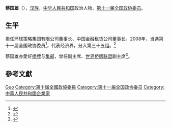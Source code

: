 {{Otheruses|蔡国雄}}
{{Infobox officeholder
| 姓名          = 蔡国雄
| 性別                      = 
| 民族                        = [[汉族|汉族]]
| 出生日期                  = {{birth year and age|1943}}
| 出生地點                  = 
| 國籍                      = {{中华人民共和国}}
}}
'''蔡国雄'''（{{bd|1943年||}}），[[汉族|汉族]]，[[中华人民共和国|中华人民共和国]]政治人物、[[第十一届全国政协委员|第十一届全国政协委员]]。

==生平==

担任环球策略集团有限公司董事长、中国金融租赁公司董事长。2008年，当选第十一届全国政协委员<ref name="第十一届全国政协委员名单">{{cite news|title=第十一届全国政协委员名单|url=http://www.indaa.com.cn/zt/2009qglh/zxzs/200903/t20090303_127573.html|accessdate=2013-04-09|newspaper=新华社北京1月25日电 中国人民政治协商会议第十一届全国委员会委员名单(共2237人，2008年1月25日政协第十届全国委员会常务委员会第二十次会议通过)|date=2008年1月25日|deadurl=yes|archiveurl=https://web.archive.org/web/20130928014403/http://www.indaa.com.cn/zt/2009qglh/zxzs/200903/t20090303_127573.html|archivedate=2013年9月28日}}</ref>，代表经济界，分入第三十五组。<ref>{{cite news|title=全国政协信息-蔡国雄|url=http://www.cppcc.gov.cn/CMS/wylibary/showJcwyxtInfoWylibary.action?tabJcwyxt.guid=11W0012960&wytype=wjwy|accessdate=2013-04-11|newspaper=全国政协委员会}}</ref>

蔡国雄亦愛好[[桥牌|桥牌]]与[[集邮|集邮]]，曾任{{le|国际智力运动联盟|International Mind Sports Association}}副主席、[[世界桥牌联盟|世界桥牌联盟]]副主席<ref>{{cite news |author1=冯禹丁 |title=蔡国雄：亲历跨国公司在中国的双赢 |url=http://finance.sina.com.cn/leadership/mglqz/20080725/14565132875.shtml |accessdate=2019-10-05 |agency=商务周刊 |publisher=新浪網 |date=2008-07-25}}</ref>。

== 參考文獻 ==
{{reflist}}

{{中國商業人物小作品}}

{{Authority control}}
{{DEFAULTSORT:Cai蔡}}
[[Category:蔡姓|Guo]]
[[Category:第十屆全國政協委員|Category:第十屆全國政協委員]]
[[Category:第十一届全国政协委员|Category:第十一届全国政协委员]]
[[Category:中華人民共和國企業家|Category:中華人民共和國企業家]]